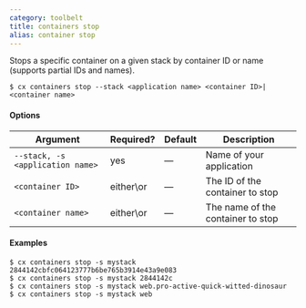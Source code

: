 ```yaml
---
category: toolbelt
title: containers stop
alias: container stop
---
```


Stops a specific container on a given stack by container ID or name (supports partial IDs and names).

```shell
$ cx containers stop --stack <application name> <container ID>|<container name>
```

#### Options

| Argument | Required? | Default | Description |
|  ---  |  ---  |  ---  |  ---  |
| `--stack, -s <application name>` | yes | — | Name of your application |
| `<container ID>` | either\or | — | The ID of the container to stop |
| `<container name>` | either\or | — | The name of the container to stop |

#### Examples

```shell
$ cx containers stop -s mystack 2844142cbfc064123777b6be765b3914e43a9e083
$ cx containers stop -s mystack 2844142c
$ cx containers stop -s mystack web.pro-active-quick-witted-dinosaur
$ cx containers stop -s mystack web
```

